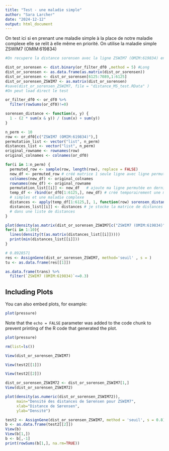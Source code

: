```yaml
---
title: "Test - une maladie simple"
author: "Sara Larcher"
date: "2024-12-12"
output: html_document
---
```

On test ici si en prenant une maladie simple à la place de notre maladie 
complexe elle se relit à elle même en priorité.
On utilise la maladie simple ZSWIM7 (OMIM:619834)

```r

#On recupere la distance sorensen avec la ligne ZSWIM7 (OMIM:619834) en plus 

dist_or_sorensen <- dist.binary(or_filter_df0 ,method = 5) #Long 
dist_or_sorensen <- as.data.frame(as.matrix(dist_or_sorensen))
dist_or_sorensen <- dist_or_sorensen[6125:7089,1:6125]
dist_or_sorensen_ZSWIM7 <- as.matrix(dist_or_sorensen)
#save(dist_or_sorensen_ZSWIM7, file = "distance_MS_test.RData" )
#On peut load direct le test 

or_filter_df0 <- or_df0 %>% 
  filter(rowSums(or_df0)!=0)
```

```r
sorensen_distance <- function(x, y) {
  1 - (2 * sum(x & y)) / (sum(x) + sum(y))
}

n_perm <- 10
row <- or_df0[c("ZSWIM7 (OMIM:619834)"),]
permutation_list <- vector("list", n_perm)
distances_list <- vector("list", n_perm)
original_rowname <- rownames(row)
original_colnames <- colnames(or_df0)

for(i in 1:n_perm) {
  permuted_row <- sample(row, length(row), replace = FALSE)
  new_df <- permuted_row # créé matrice 1 seule ligne avec ligne permutée 
  colnames(new_df) <- original_colnames
  rownames(new_df) <- original_rowname
  permutation_list[[i]] <- new_df   # ajoute ma ligne permutée en dernier indice de ma liste de permutation
  temp_df <- rbind(or_df0[1:6125,], new_df) # créé temporairement une matrice les 6125 maladies 
  # simples et une maladie complexe 
  distances <- apply(temp_df[1:6125,], 1, function(row) sorensen_distance(as.numeric(row), as.numeric(new_df)))
  distances_list[[i]] <- distances # je stocke la matrice de distances à 1 ligne pour ma maladie simple
  # dans une liste de distances
}

plot(density(as.matrix(dist_or_sorensen_ZSWIM7[c("ZSWIM7 (OMIM:619834)"),])),col='red',main = 'ZSWIM7 (OMIM:619834)')
for(i in 1:10){
  lines(density(t(as.matrix(distances_list[[i]]))))
  print(min(distances_list[[i]]))
}

# 0.8928571
res <- AssignGene(dist_or_sorensen_ZSWIM7, method='seuil' , s = )
tu <- as.data.frame(res[[1]])
```

```r
as.data.frame(trans) %>% 
  filter(`ZSWIM7 (OMIM:619834)`<=0.3)
```

## Including Plots

You can also embed plots, for example:

```r
plot(pressure)
```

Note that the `echo = FALSE` parameter was added to the code chunk to prevent printing of the R code that generated the plot.

```r
plot(pressure)
```
```r
rm(list=ls())
```

```r
View(dist_or_sorensen_ZSWIM7)
```

```r
View(test2[[1]])
```

```r
View(test2[[2]])
```

```r

dist_or_sorensen_ZSWIM72 <- dist_or_sorensen_ZSWIM7[1,]
View(dist_or_sorensen_ZSWIM72)

plot(density(as.numeric(dist_or_sorensen_ZSWIM72)),
     main="Densité des distances de Sørensen pour ZSWIM7",
     xlab="Distance de Sørensen",
     ylab="Densité")
```

```r
test2 <- AssignGene(dist_or_sorensen_ZSWIM7, method = 'seuil', s = 0.8)
b <- as.data.frame(test2[[2]])
View(b)
View(b[1,])
b <- b[,-1]
print(rowSums(b[1,], na.rm=TRUE))
```
